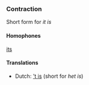 ===Contraction===
Short form for ''it is''

====Homophones====

[[its]]

====Translations====
*Dutch: [['t is]] (short for ''het is'')